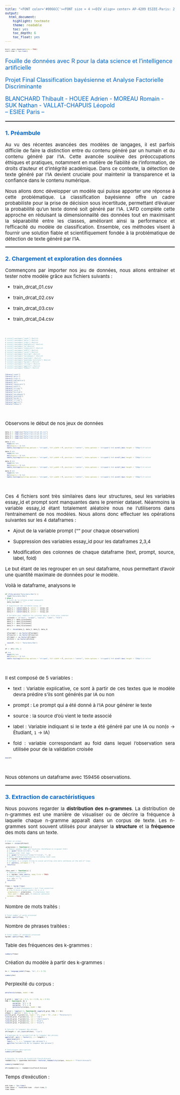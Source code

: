 ```yaml
---
title: "<FONT color='#0066CC'><FONT size = 4 ><DIV align= center> AP-4209 ESIEE-Paris: 2023 -2024 </DIV></FONT></FONT>"
output:
  html_document:
    highlight: textmate
    theme: readable
    toc: yes
    toc_depth: 6
    toc_float: yes
---
```



<style type="text/css">
body, td {font-size: 15px;}
code.r{font-size: 5px;}
pre { font-size: 12px;}
</style>


```r
knitr::opts_chunk$set(echo = TRUE)
start.time <- Sys.time()
```



<FONT color='#0066CC'><FONT size = 4 >

::: {align="center"}
Fouille de données avec R pour la data science et l'intelligence artificielle\

Projet Final
Classification bayésienne et Analyse Factorielle Discriminante
:::

</FONT></FONT>


<FONT color='#0066CC'><FONT size = 4 >

::: {align="center"}
BLANCHARD Thibault - HOUEE Adrien - MOREAU Romain - SUK Nathan - VALLAT-CHAPUIS Léopold\
-- ESIEE Paris --\
:::

</FONT></FONT>

<hr style="border: 1px  solid gray">

</hr>

<DIV align = justify>

### <FONT color='#0066CC'><FONT size = 4> 1. Préambule </FONT></FONT>

  Au vu des récentes avancées des modèles de langages, il est parfois difficile de faire la distinction entre du contenu généré par un humain et du contenu généré par l'IA. 
  Cette avancée soulève des préoccupations éthiques et pratiques, notamment en matière de fiabilité de l'information, de droits d'auteur et d'intégrité académique. 
  Dans ce contexte, la détection de texte généré par l'IA devient cruciale pour maintenir la transparence et la confiance dans le contenu numérique.

  Nous allons donc développer un modèle qui puisse apporter une réponse à cette problématique.
  La classification bayésienne offre un cadre probabiliste pour la prise de décision sous incertitude, permettant d'évaluer la probabilité qu'un texte donné soit généré par l'IA. 
  L'AFD complète cette approche en réduisant la dimensionnalité des données tout en maximisant la séparabilité entre les classes, améliorant ainsi la performance et l'efficacité du modèle de classification. 
  Ensemble, ces méthodes visent à fournir une solution fiable et scientifiquement fondée à la problématique de détection de texte généré par l'IA.
<br>

<hr style="border: 1px  solid gray">

### <FONT color='#0066CC'><FONT size = 4> 2. Chargement et exploration des données </FONT></FONT>

Commençons par importer nos jeu de données, 
nous allons entrainer et tester notre modèle grâce aux fichiers suivants :

- train_drcat_01.csv

- train_drcat_02.csv

- train_drcat_03.csv

- train_drcat_04.csv

<br>

```r
# install.packages("readr") #nolint
# install.packages("dplyr") #nolint
# install.packages("tidyr") #nolint
# install.packages("kableExtra") #nolint
# install.packages("tm")#nolint 
# install.packages("tokenizers") #nolint
# install.packages("e1071") #nolint
# install.packages("caret") #nolint
# install.packages("kernlab") #nolint
# install.packages("naivebayes") #nolint
# install.packages("quanteda") #nolint
# install.packages("quanteda.textstats") #nolint
# install.packages("kgrams") #nolint
# install.packages("stringr") #nolint
# install.packages("ggplot2") #nolint
# install.packages("koRpus") #nolint
```

```r
library("readr")
library("dplyr")
library("tidyr")
library("kableExtra")
library("tm")
library("tokenizers")
library("e1071")
library("stringr")
library("caret")
library("kernlab")
library("naivebayes")
library("quanteda")
library("kgrams")
library("stringr")
library("ggplot2")
library("koRpus")
```
 <br>

Observons le début de nos jeux de données


```r
data_1 <- read.csv("Data/train_drcat_01.csv")
data_2 <- read.csv("Data/train_drcat_02.csv")
data_3 <- read.csv("Data/train_drcat_03.csv")
data_4 <- read.csv("Data/train_drcat_04.csv")

data_1 %>%
  head(10) %>%
  kbl(digits = 3) %>%
  kable_styling(bootstrap_options = "striped", full_width = F, position = "center", latex_options = 'stripped') %>% scroll_box( height = "250px") # nolint

data_2 %>%
  head(10) %>%
  kbl(digits = 3) %>%
  kable_styling(bootstrap_options = "striped", full_width = F, position = "center", latex_options = 'stripped') %>% scroll_box( height = "250px") # nolint

data_3 %>%
  head(10) %>%
  kbl(digits = 3) %>%
  kable_styling(bootstrap_options = "striped", full_width = F, position = "center", latex_options = 'stripped') %>% scroll_box( height = "250px") # nolint

data_4 %>%
  head(10) %>%
  kbl(digits = 3) %>%
  kable_styling(bootstrap_options = "striped", full_width = F, position = "center", latex_options = 'stripped') %>% scroll_box( height = "250px") # nolint
```
 <br>

Ces 4 fichiers sont très similaires dans leur structures, seul les variables essay_id et prompt sont manquantes dans le premier dataset.
Néanmoins la variable essay_id étant totalement aléatoire nous ne l'utiliserons dans l'entrainement de nos modèles.
Nous allons donc effectuer les opérations suivantes sur les 4 dataframes : 

- Ajout de la variable prompt ("" pour chaque observation) 

- Suppression des variables essay_id pour les dataframes 2,3,4

- Modification des colonnes de chaque dataframe (text, prompt, source, label, fold)

Le but étant de les regrouper en un seul dataframe, nous permettant d'avoir une quantité maximale de données pour le modèle.

Voilà le dataframe, analysons le

```r
if (file.exists("Data/data.Rda")) {
  load("Data/data.Rda")
} else {
  # Ajout de la colonne prompt manquante
  data_1$prompt <- ""

  # Suppression des variables essay_id
  data_2 <- subset(data_2, select = -essay_id)
  data_3 <- subset(data_3, select = -essay_id)
  data_4 <- subset(data_4, select = -essay_id)

  # Variable pour remettre les colonnes dans un ordre plus cohérent
  colonnes <- c("text", "prompt", "source", "label", "fold")
  data_1 <- data_1[colonnes]
  data_2 <- data_2[colonnes]
  data_3 <- data_3[colonnes]
  data_4 <- data_4[colonnes]

  df <- rbind(data_1, data_2, data_3, data_4)

  df$prompt <- as.factor(df$prompt)
  df$source <- as.factor(df$source)
  df$label <- as.factor(df$label)
  df$fold <- as.factor(df$fold)

  save(df, file = "Data/data.Rda")
}

df <- df[1:500, ]

df %>%
  head(10) %>%
  kbl(digits = 3) %>%
  kable_styling(bootstrap_options = "striped", full_width = F, position = "center", latex_options = 'stripped') %>% scroll_box( height = "250px") # nolint
```

 <br>


Il est composé de 5 variables : 
  
 - text : Variable explicative, ce sont à partir de ces textes que le modèle devra prédire s'ils sont générés par IA ou non
   
 - prompt : Le prompt qui a été donné à l'IA pour générer le texte 

 - source : la source d'où vient le texte associé 
 
 - label : Variable indiquant si le texte a été généré par une IA ou non(`0` -> Étudiant, `1` -> IA)
 
 - fold : variable correspondant au fold dans lequel l'observation sera utilisée pour de la validation croisée

```r
dim(df)
```

 <br>

Nous obtenons un dataframe avec 159456 observations.

<hr style="border: 1px  solid gray">

### <FONT color='#0066CC'><FONT size = 4> 3. Extraction de caractéristiques </FONT></FONT>

Nous pouvons regarder la **distribution des n-grammes**.
La distribution de n-grammes est une manière de visualiser ou de décrire la fréquence à laquelle chaque n-gramme apparaît dans un corpus de texte.
Les n-grammes sont souvent utilisés pour analyser la **structure** et la **fréquence** des mots dans un texte.

```r
# Créer un corpus
corpus <- corpus(df$text)

.preprocess <- function(x) {
  # Remove speaker name and locations (boldfaced in original html)
  x <- gsub("<b>[A-z]+</b>", "", x)
  # Remove other html tags
  x <- gsub("<[^>]+>||<[^>]+$||^[^>]+>$", "", x)
  # Apply standard preprocessing including lower-case
  x <- kgrams::preprocess(x)
  # Collapse to a single string to avoid splitting into more sentences at the end of lines
  x <- paste(x, collapse = " ")
  return(x)
}

.tknz_sent <- function(x) {
  # Tokenize sentences
  x <- kgrams::tknz_sent(x, keep_first = TRUE)
  # Remove empty sentences
  x <- x[x != ""]
  return(x)
}

freqs <- kgram_freqs(
  corpus, # Read Shakespeare's text from connection
  N = 5, # Store k-gram counts for k <= 5
  .preprocess = .preprocess,  # preprocess text
  .tknz_sent = .tknz_sent, # tokenize sentences
  verbose = FALSE
)
````

Nombre de mots traités :

```r
# Total number of words processed
kgrams::query(freqs, "")
````

Nombre de phrases traitées :

```r
# Total number of sentences processed
kgrams::query(freqs, EOS())
```

Table des fréquences des k-grammes :
```r
summary(freqs)
```

Création du modèle à partir des k-grammes :
```r
kn <- language_model(freqs, "kn", D = 0.75)

summary(kn)
```

Perplexité du corpus :

```r
perplexity(corpus, model = kn)
````


```r
D_grid <- seq(from = 0.5, to = 0.99, by = 0.01)
FUN <- function(D, N) {
        param(kn, "N") <- N
        param(kn, "D") <- D
        perplexity(corpus, model = kn)
}
P_grid <- lapply(2:5, function(N) sapply(D_grid, FUN, N = N))
oldpar <- par(mar = c(2, 2, 1, 1))
plot(D_grid, P_grid[[1]], type = "n", xlab = "D", ylab = "Perplexity")
lines(D_grid, P_grid[[1]], col = "red")
lines(D_grid, P_grid[[2]], col = "chartreuse")
lines(D_grid, P_grid[[3]], col = "blue")
lines(D_grid, P_grid[[4]], col = "black")
```

```r
# Calculer la longueur des phrases
df$length <- str_count(df$text, "\\w+")

# Graphique de la variabilité de la longueur des phrases
ggplot(df, aes(x = factor(1), y = length)) +
  geom_boxplot() +
  labs(x = "", y = "Longueur des phrases") +
  ggtitle("Variabilité de la longueur des phrases")
```

```r
# Statistiques descriptives
summary(df$length)
```

```r
# Calculer le score de lisibilité Flesch-Kincaid
readability <- quanteda.textstats::textstat_readability(corpus, measure = "Flesch.Kincaid")

summary(readability)

df$readability <- readability$Flesch.Kincaid
```

Temps d'exécution :

```r
end.time <- Sys.time()
time.taken <- round(end.time - start.time,2)
time.taken
```
